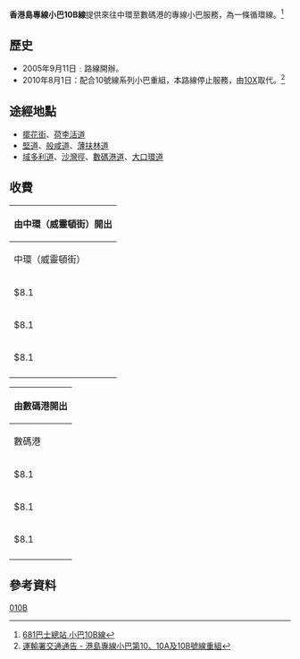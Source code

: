 {{Infobox Bus Route
| image =[[FILE:HKIMinibus10b.jpg|280px]]
| number = 專線小巴10B線
| operator = 香港專線小巴有限公司（[[馬亞木|馬亞木]]集團成員）
| garage =
| length =
| time = 約25分鐘
| start = [[中環|中環]]（[[威靈頓街|威靈頓街]]）
| via = [[大口環|大口環]]
| end = [[數碼港|數碼港]]
| level = 0740-2000
| level1 =（循環線）
| frequency = 20-30分鐘
| Other_route = 無
| vehicle = [[豐田Coaster|豐田Coaster]]
| Fare = $8.1
| Section_Fare1 = 2段
| Section_Fare2 = 2段
| compete = 無
| bgcolor = green
| fontcolor = #00FF00
}}

'''香港島專線小巴10B線'''提供來往中環至數碼港的專線小巴服務，為一條循環線。<ref>[http://www.681busterminal.com/version2/index.php?fi=a201&id=21 681巴士總站 小巴10B線]</ref>

==歷史==
*2005年9月11日﹕路線開辦。
*2010年8月1日：配合10號線系列小巴重組，本路線停止服務，由[[香港島專線小巴10X線|10X]]取代。<ref>[http://www.td.gov.hk/tc/traffic_notices/index_id_22589.html 運輸署交通通告 - 港島專線小巴第10、10A及10B號線重組]</ref>

==途經地點==
*[[擺花街|擺花街]]、[[荷李活道|荷李活道]]
*[[堅道|堅道]]、[[般咸道|般咸道]]、[[薄扶林道|薄扶林道]]
*[[域多利道|域多利道]]、[[沙灣徑|沙灣徑]]、[[數碼港道|數碼港道]]、[[大口環道|大口環道]]

==收費==
{| class="wikitable" style="text-align: left"
! colspan="4"|由中環（威靈頓街）開出
|- 
| colspan="4"|中環（威靈頓街）
|-
| $8.1||colspan="3"|堅道
|-
| $8.1||$6.5||colspan="2"|瑪麗醫院
|-
| $8.1||$6.5||$5.2||colspan="1"|數碼港
|-
|}
{| class="wikitable" style="text-align: left"
! colspan="4"|由數碼港開出
|- 
| colspan="4"|數碼港
|-
| $8.1||colspan="3"|大口環
|-
| $8.1||$7||colspan="2"|堅道
|-
| $8.1||$7||$4.7||colspan="1"|中環（威靈頓街）
|-
|}

== 參考資料 ==
{{reflist}}

{{香港南區小巴路線列表}}
{{香港中西區小巴路線列表}}
[[Category:已取消小巴路線|010B]]


{{HK-bus-stub}}